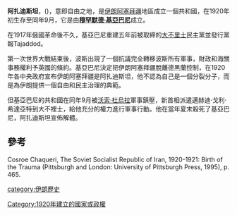 '''阿扎迪斯坦'''，({{lang-fa|آزادیستان|Āzādestān|lit=The Land of Freedom}})，意即自由之地，是[[伊朗阿塞拜疆|伊朗阿塞拜疆]]地區成立一個共和國，在1920年初生存至同年9月，它是由'''[[穆罕默德·基亞巴尼|穆罕默德·基亞巴尼]]'''成立。

在1917年俄國革命後不久，基亞巴尼重建五年前被取締的[[大不里士|大不里士]]民主黨並發行黨報Tajaddod。

第一次世界大戰結束後，波斯出現了一個抗議完全轉移波斯所有軍事，財政和海關事務權利予英國的條約。基亞巴尼決定把伊朗阿塞拜疆脫離德黑蘭控制，在1920年各中央政府宣布伊朗阿塞拜疆是阿扎迪斯坦，他不認為自己是一個分裂分子，而是為伊朗提供一個自由和民主治理的典範。

但基亞巴尼的共和國在同年9月被[[沃索·杜烏拉|沃索·杜烏拉]]軍事鎮壓，新首相派遣邁赫迪·戈利·希達亞特到大不裡士，給他充分的權力進行軍事行動。他在當年夏末殺死了基亞巴尼，阿扎迪斯坦宣佈解體。

==參考==
Cosroe Chaqueri, The Soviet Socialist Republic of Iran, 1920-1921: Birth of the Trauma (Pittsburgh and London: University of Pittsburgh Press, 1995), p. 465.

[[category:伊朗歷史|category:伊朗歷史]]
[[Category:1920年建立的國家或政權|Category:1920年建立的國家或政權]]